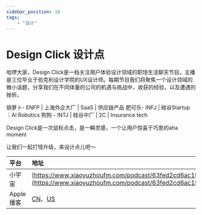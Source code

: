 ---
sidebar_position: 10
tags:
    - "设计"
---

# Design Click 设计点

哈啰大家，Design Click是一档关注用户体验设计领域的职场生活聊天节目。主播是三位毕业于伯克利设计学院的UX设计师。每期节目我们将聚焦一个设计领域的微小话题，分享我们在不同体量的公司的机遇与挑战中，收获的经验，以及遭遇的挫折。

胡萝卜- ENFP | 上海外企大厂 | SaaS | 供应链产品
肥可乐- INFJ | 硅谷Startup ｜AI Robotics
狗狗 - INTJ | 硅谷中厂 | 2C | Insurance tech

Design Click是一次鼠标点击，是一瞬灵感，一个让用户惊喜于巧思的aha moment


让我们一起打怪升级，来设计点儿吧～

| 平台 | 地址 |
|:--|:----|
| 小宇宙 | [https://www.xiaoyuzhoufm.com/podcast/63fed2cd6ac1f1eabf65e17f](https://www.xiaoyuzhoufm.com/podcast/63fed2cd6ac1f1eabf65e17f) |
| Apple 播客 | [CN](https://podcasts.apple.com/cn/podcast/design-click-%E8%AE%BE%E8%AE%A1%E7%82%B9/id1675733901)、[US](https://podcasts.apple.com/us/podcast/design-click-%E8%AE%BE%E8%AE%A1%E7%82%B9/id1675733901) |
